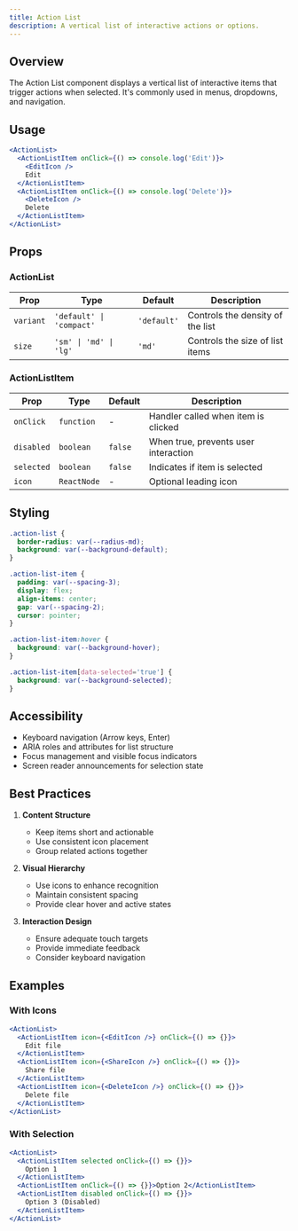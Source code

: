 ```yaml
---
title: Action List
description: A vertical list of interactive actions or options.
---
```



## Overview

The Action List component displays a vertical list of interactive items that trigger actions when selected. It's commonly used in menus, dropdowns, and navigation.

## Usage

```jsx
<ActionList>
  <ActionListItem onClick={() => console.log('Edit')}>
    <EditIcon />
    Edit
  </ActionListItem>
  <ActionListItem onClick={() => console.log('Delete')}>
    <DeleteIcon />
    Delete
  </ActionListItem>
</ActionList>
```

## Props

### ActionList

| Prop      | Type                     | Default     | Description                      |
| --------- | ------------------------ | ----------- | -------------------------------- |
| `variant` | `'default' \| 'compact'` | `'default'` | Controls the density of the list |
| `size`    | `'sm' \| 'md' \| 'lg'`   | `'md'`      | Controls the size of list items  |

### ActionListItem

| Prop       | Type        | Default | Description                          |
| ---------- | ----------- | ------- | ------------------------------------ |
| `onClick`  | `function`  | -       | Handler called when item is clicked  |
| `disabled` | `boolean`   | `false` | When true, prevents user interaction |
| `selected` | `boolean`   | `false` | Indicates if item is selected        |
| `icon`     | `ReactNode` | -       | Optional leading icon                |

## Styling

```css
.action-list {
  border-radius: var(--radius-md);
  background: var(--background-default);
}

.action-list-item {
  padding: var(--spacing-3);
  display: flex;
  align-items: center;
  gap: var(--spacing-2);
  cursor: pointer;
}

.action-list-item:hover {
  background: var(--background-hover);
}

.action-list-item[data-selected='true'] {
  background: var(--background-selected);
}
```

## Accessibility

- Keyboard navigation (Arrow keys, Enter)
- ARIA roles and attributes for list structure
- Focus management and visible focus indicators
- Screen reader announcements for selection state

## Best Practices

1. **Content Structure**

   - Keep items short and actionable
   - Use consistent icon placement
   - Group related actions together

2. **Visual Hierarchy**

   - Use icons to enhance recognition
   - Maintain consistent spacing
   - Provide clear hover and active states

3. **Interaction Design**
   - Ensure adequate touch targets
   - Provide immediate feedback
   - Consider keyboard navigation

## Examples

### With Icons

```jsx
<ActionList>
  <ActionListItem icon={<EditIcon />} onClick={() => {}}>
    Edit file
  </ActionListItem>
  <ActionListItem icon={<ShareIcon />} onClick={() => {}}>
    Share file
  </ActionListItem>
  <ActionListItem icon={<DeleteIcon />} onClick={() => {}}>
    Delete file
  </ActionListItem>
</ActionList>
```

### With Selection

```jsx
<ActionList>
  <ActionListItem selected onClick={() => {}}>
    Option 1
  </ActionListItem>
  <ActionListItem onClick={() => {}}>Option 2</ActionListItem>
  <ActionListItem disabled onClick={() => {}}>
    Option 3 (Disabled)
  </ActionListItem>
</ActionList>
```
